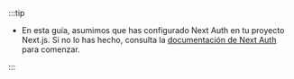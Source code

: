 :::tip

- En esta guía, asumimos que has configurado Next Auth en tu proyecto Next.js. Si no lo has hecho, consulta la [documentación de Next Auth](https://next-auth.js.org/getting-started/introduction) para comenzar.

:::
